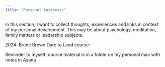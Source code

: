 ```yaml
---
title: "Personal interests"
---
```


In this section, I want to collect thoughts, experiences and links in context of my personal development. This may be about psychology, meditation, family matters or leadership subjects.

2024: Brene Brown Dare to Lead course:

Reminder to myself; course material is in a folder on my personal mac with notes in Asana
